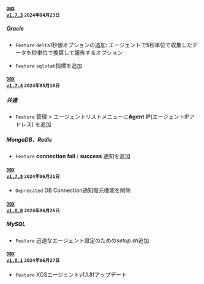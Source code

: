 #### <code class='changelog-service'><a href="../release-notes/db/dbx-1_7_3">DBX v1.7.3</a></code> <code class='changelog-date'>2024年04月23日</code>

##### Oracle​

- <code class="Feature">Feature</code> <code>delta</code>1秒値オプションの追加: エージェントで5秒単位で収集したデータを秒単位で換算して報告するオプション

- <code class="Feature">Feature</code> <code>sqlstat</code>指標を追加

#### <code class='changelog-service'><a href="../release-notes/db/dbx-1_7_4">DBX v1.7.4</a></code> <code class='changelog-date'>2024年05月16日</code>

##### 共通​

- <code class="Feature">Feature</code> <span class="uitext">管理</span> &gt; <span class="uitext">エージェントリスト</span>メニューに<strong>Agent IP</strong>(エージェントIPアドレス) を追加

##### MongoDB、Redis​

- <code class="Feature">Feature</code> <strong>connection fail</strong> / <strong>success</strong> 通知を追加

#### <code class='changelog-service'><a href="../release-notes/db/dbx-1_7_8">DBX v1.7.8</a></code> <code class='changelog-date'>2024年06月21日</code>

- <code class="Deprecated">Deprecated</code> DB Connection通知復元機能を削除

#### <code class='changelog-service'><a href="../release-notes/db/dbx-1_8_0">DBX v1.8.0</a></code> <code class='changelog-date'>2024年06月26日</code>

##### MySQL​

- <code class="Feature">Feature</code> 迅速なエージェント設定のための<em>setup.sh</em>追加

#### <code class='changelog-service'><a href="../release-notes/db/dbx-1_8_1">DBX v1.8.1</a></code> <code class='changelog-date'>2024年06月27日</code>

- <code class="Feature">Feature</code> XOSエージェントv1.1.8fアップデート

